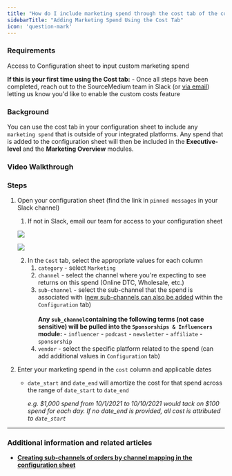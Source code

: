 ```yaml
---
title: "How do I include marketing spend through the cost tab of the configuration sheet?"
sidebarTitle: "Adding Marketing Spend Using the Cost Tab"
icon: 'question-mark'
---
```

### Requirements

Access to Configuration sheet to input custom marketing spend <br />

**If this is your first time using the Cost tab:**
    - Once all steps have been completed, reach out to the SourceMedium team in Slack (or [via email](mailto:support@sourcemedium.com)) letting us know you'd like to enable the custom costs feature

### Background

You can use the cost tab in your configuration sheet to include any `marketing spend` that is outside of your integrated platforms. Any spend that is added to the configuration sheet will then be included in the **Executive-level** and the **Marketing Overview** modules.

### Video Walkthrough


### **Steps**

1. Open your configuration sheet (find the link in `pinned messages` in your Slack channel)
    1. If not in Slack, email our team for access to your configuration sheet
    
    ![](/images/article-imgs/how-do-i-include-marketing-spend-through-the-cost-tab-of-the-configuration-sheet/Untitled.png)
    
    ![](/images/article-imgs/how-do-i-include-marketing-spend-through-the-cost-tab-of-the-configuration-sheet/Untitled1.png)
    
    2. In the `Cost` tab, select the appropriate values for each column
        1. `category` - select `Marketing`
        2. `channel` - select the channel where you're expecting to see returns on this spend (Online DTC, Wholesale, etc.)
        3. `sub-channel` - select the sub-channel that the spend is associated with ([new sub-channels can also be added](https://help.sourcemedium.com/articles/channel-mapping-using-your-source-medium-configurations-sheet) within the `Configuration` tab)
            <br />
            <br /> **Any `sub_channel`containing the following terms (not case sensitive) will be pulled into the `Sponsorships & Influencers` module:**
                - `influencer`
                - `podcast`
                - `newsletter`
                - `affiliate`
                - `sponsorship`
        4. `vendor` - select the specific platform related to the spend (can add additional values in `Configuration` tab)
2. Enter your marketing spend in the `cost` column and applicable dates
    - `date_start` and `date_end` will amortize the cost for that spend across the range of `date_start` to `date_end`
        
        *e.g. \$1,000 spend from 10/1/2021 to 10/10/2021 would tack on $100 spend for each day. If no date_end is provided, all cost is attributed to `date_start`*

---

### **Additional information and related articles**

- ****[Creating sub-channels of orders by channel mapping in the configuration sheet](https://help.sourcemedium.com/articles/channel-mapping-using-your-source-medium-configurations-sheet)****